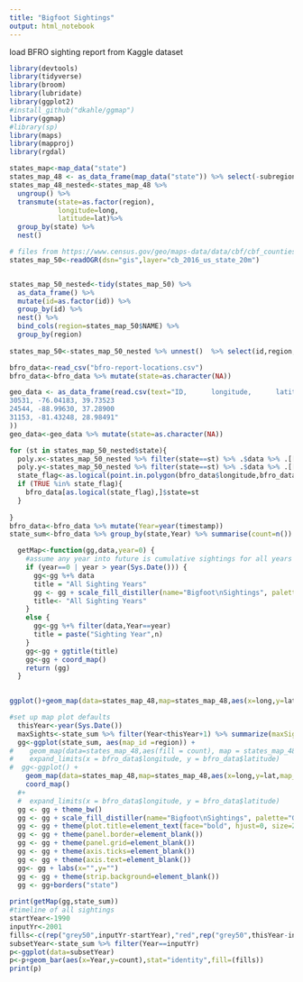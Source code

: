 ```yaml
---
title: "Bigfoot Sightings"
output: html_notebook
---
```

load BFRO sighting report from Kaggle dataset
```r
library(devtools)
library(tidyverse)
library(broom)
library(lubridate)
library(ggplot2)
#install_github("dkahle/ggmap")
library(ggmap)
#library(sp)
library(maps)
library(mapproj)
library(rgdal)


```

```r
states_map<-map_data("state")
states_map_48 <- as_data_frame(map_data("state")) %>% select(-subregion)
states_map_48_nested<-states_map_48 %>% 
  ungroup() %>% 
  transmute(state=as.factor(region),
            longitude=long,
            latitude=lat)%>%
  group_by(state) %>% 
  nest()

# files from https://www.census.gov/geo/maps-data/data/cbf/cbf_counties.html put in gis directory
states_map_50<-readOGR(dsn="gis",layer="cb_2016_us_state_20m")


states_map_50_nested<-tidy(states_map_50) %>% 
  as_data_frame() %>% 
  mutate(id=as.factor(id)) %>% 
  group_by(id) %>% 
  nest() %>% 
  bind_cols(region=states_map_50$NAME) %>% 
  group_by(region)
  
states_map_50<-states_map_50_nested %>% unnest()  %>% select(id,region,long,lat)
```
```r

bfro_data<-read_csv("bfro-report-locations.csv")
bfro_data<-bfro_data %>% mutate(state=as.character(NA))

geo_data <- as_data_frame(read.csv(text="ID,      longitude,      latitude
30531, -76.04183, 39.73523
24544, -88.99630, 37.28900
31153, -81.43248, 28.98491"
))
geo_data<-geo_data %>% mutate(state=as.character(NA))
```

```r
for (st in states_map_50_nested$state){
  poly.x<-states_map_50_nested %>% filter(state==st) %>% .$data %>% .[[1]] %>% .$longitude
  poly.y<-states_map_50_nested %>% filter(state==st) %>% .$data %>% .[[1]] %>% .$latitude
  state_flag<-as.logical(point.in.polygon(bfro_data$longitude,bfro_data$latitude,poly.x,poly.y))
  if (TRUE %in% state_flag){
    bfro_data[as.logical(state_flag),]$state=st
  }
  
}
bfro_data<-bfro_data %>% mutate(Year=year(timestamp))
state_sum<-bfro_data %>% group_by(state,Year) %>% summarise(count=n()) 

```

```r
  
  getMap<-function(gg,data,year=0) {
    #assume any year into future is cumulative sightings for all years
    if (year==0 | year > year(Sys.Date())) {
      gg<-gg %+% data
      title = "All Sighting Years"
      gg <- gg + scale_fill_distiller(name="Bigfoot\nSightings", palette="Greens", na.value="#7f7f7f")
      title<- "All Sighting Years"
    }
    else {
      gg<-gg %+% filter(data,Year==year)
      title = paste("Sighting Year",n)
    }
    gg<-gg + ggtitle(title)
    gg<-gg + coord_map()
    return (gg)
  }
  

ggplot()+geom_map(data=states_map_48,map=states_map_48,aes(x=long,y=lat,map_id=region),color="white",fill="grey")+coord_map()

#set up map plot defaults
  thisYear<-year(Sys.Date())
  maxSights<-state_sum %>% filter(Year<thisYear+1) %>% summarize(maxSights=max(count))
  gg<-ggplot(state_sum, aes(map_id =region)) + 
#    geom_map(data=states_map_48,aes(fill = count), map = states_map_48) + 
#    expand_limits(x = bfro_data$longitude, y = bfro_data$latitude)
#  gg<-ggplot() + 
    geom_map(data=states_map_48,map=states_map_48,aes(x=long,y=lat,map_id=region),color="white",fill="grey")+
    coord_map()
  #+
  #  expand_limits(x = bfro_data$longitude, y = bfro_data$latitude)
  gg <- gg + theme_bw()
  gg <- gg + scale_fill_distiller(name="Bigfoot\nSightings", palette="Greens", na.value="#7f7f7f",limits=c(0,maxSights))
  gg <- gg + theme(plot.title=element_text(face="bold", hjust=0, size=24))
  gg <- gg + theme(panel.border=element_blank())
  gg <- gg + theme(panel.grid=element_blank())
  gg <- gg + theme(axis.ticks=element_blank())
  gg <- gg + theme(axis.text=element_blank())
  gg<- gg + labs(x="",y="")
  gg <- gg + theme(strip.background=element_blank())
  gg <- gg+borders("state")
  
print(getMap(gg,state_sum))
#timeline of all sightings  
startYear<-1990
inputYr<-2001
fills<-c(rep("grey50",inputYr-startYear),"red",rep("grey50",thisYear-inputYr-2))
subsetYear<-state_sum %>% filter(Year==inputYr)
p<-ggplot(data=subsetYear)
p<-p+geom_bar(aes(x=Year,y=count),stat="identity",fill=(fills))
print(p)

```

